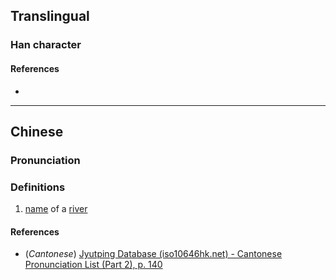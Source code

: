 {{character info}}
==Translingual==

===Han character===
{{Han char|rn=85|rad=水|as=08|sn=11|four=34127|canj=ETYS|ids=⿰氵芳}}

====References====
* {{Han ref|kx=0629.240|dkj=17636|hdz=31642.010|uh=6DD3|ud=28115|bh=D642|bd=54850}}

----

==Chinese==
{{zh-forms}}

===Pronunciation===
{{zh-pron
|m=fāng
|c=fong1
|mc=y
|oc=y
|ma=
|cat=pn
}}

===Definitions===
{{zh-hanzi}}

# [[name]] of a [[river]]

====References====
* (''Cantonese'') [http://www.iso10646hk.net/jp/document/download.jsp Jyutping Database (iso10646hk.net) - Cantonese Pronunciation List (Part 2), p. 140]